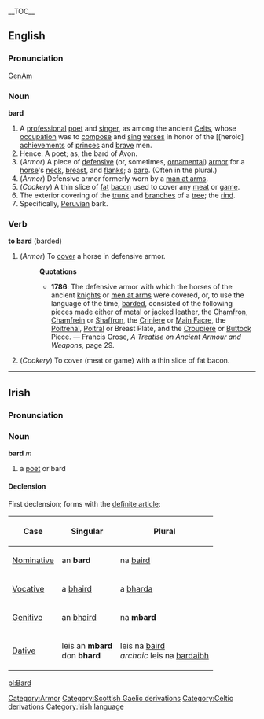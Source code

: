 {{wikipedia}}
__TOC__
==English==
===Pronunciation===
[[w:General American|GenAm]] {{IPA|[b&#593;&#633;d]}}
===Noun===
'''bard'''
# A [[professional]] [[poet]] and [[singer]], as among the ancient [[Celt]]s, whose [[occupation]] was to [[compose]] and [[sing]] [[verse]]s in honor of the [[heroic] [[achievement]]s of [[prince]]s and [[brave]] men.
# Hence: A poet; as, the bard of Avon.
#(''Armor'') [[Category:Armor]] A piece of [[defensive]] (or, sometimes, [[ornamental]]) [[armor]] for a [[horse]]'s [[neck]], [[breast]], and [[flanks]]; a [[barb]]. (Often in the plural.)
#(''Armor'') Defensive armor formerly worn by a [[man at arm]]s.
#(''Cookery'') A thin slice of [[fat]] [[bacon]] used to cover any [[meat]] or [[game]].
#The exterior covering of the [[trunk]] and [[branch]]es of a [[tree]]; the [[rind]].
#Specifically, [[Peruvian]] bark.
===Verb===
'''to bard''' (barded)
#(''Armor'') To [[cover]] a horse in defensive armor.
#:'''Quotations'''
#:*'''1786''': The defensive armor with which the horses of the ancient [[knight]]s or [[men at arm]]s were covered, or, to use the language of the time, [[barded]], consisted of the following pieces made either of metal or [[jacked]] leather, the [[Chamfron]], [[Chamfrein]] or [[Shaffron]], the [[Criniere]] or [[Main Facre]], the [[Poitrenal]], [[Poitral]] or Breast Plate, and the [[Croupiere]] or [[Buttock]] Piece.  &mdash; Francis Grose, ''A Treatise on Ancient Armour and Weapons'', page 29.
#(''Cookery'') To cover (meat or game) with a thin slice of fat bacon.
[[Category:Scottish Gaelic derivations]][[Category:Celtic derivations]]

----

==Irish==
===Pronunciation===
{{IPA|[b&#593;&#720;rd]}}
===Noun===
'''bard''' ''m''
#a [[poet]] or bard

====Declension====
First declension; forms with the [[definite article]]:
{|border="1" cellpadding="2"
!Case
!Singular
!Plural
|-
| [[Nominative]]
| an '''bard'''
| na [[baird]]
|-
| [[Vocative]]
| a [[baird|bhaird]]
| a [[barda|bharda]]
|-
| [[Genitive]]
| an [[baird|bhaird]]
| na '''mbard'''
|-
| [[Dative]]
| leis an '''mbard'''<br>don '''bhard'''
| leis na [[baird]]<br>''archaic'' leis na [[bardaibh]]
|}

[[Category:Irish language]]

[[pl:Bard]]